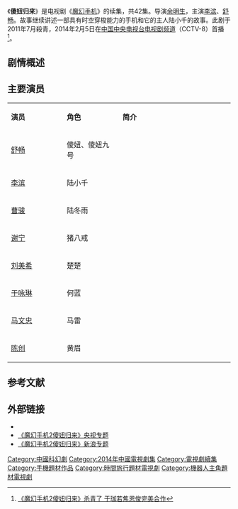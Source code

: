 {{Expand|time=2014-02-25T01:12:13+00:00}}{{Other uses|魔幻手机|other=魔幻手机第1部|subject=魔幻手机第2部}}{{电视节目信息框
| 名稱 = 傻妞归来
| 原名 = 
| 圖片 = [[file:傻妞归来.jpg|300px]]
| 圖說 = 海报
| 分類 = 科幻
| 原創者 = 张子扬
| 編劇 = [[九年|九年]]
| 導演 = [[余明生|余明生]]
| 演出 = [[李滨_(男演员)|李滨]]、[[舒畅_(演员)|舒畅]]
| 配音 = 
| 旁白 = 
| 主題曲 = 
| 片尾曲 = 
| 作曲 = 
| 國家 = {{CHN}}
| 語言 = [[普通话|普通话]]
| 季數 = 
| 集數 = 47集(原版)/42集(央視版)
| 每集列表 = 
| 製片人 = 
| 出品人 = 张子扬
| 執行製片 = 
| 制作公司 = 
| 拍攝地 = 
| 攝像 = 
| 每集長 = 45分钟
| 首播国家 = {{CHN}}
| 电视网 = [[央視八套|央視八套]]
| 頻道 = 
| 電視網 = 
| 視頻制式 = [[HDTV|HDTV]][[1080i|1080i]]
| 音頻制式 = 
| 開始 = 2014年2月5日
| 結束 = 2014年2月19日
| 先於 = 
| 後於 = [[魔幻手机|魔幻手机]]
| 相關劇集 = 
| 官方網站 = 
}}
《'''傻妞归来'''》是电视剧《[[魔幻手机|魔幻手机]]》的续集，共42集。导演[[余明生|余明生]]，主演[[李滨_(男演员)|李滨]]、[[舒畅_(演员)|舒畅]]。故事继续讲述一部具有时空穿梭能力的手机和它的主人陆小千的故事。此剧于2011年7月殺青，2014年2月5日在[[中国中央电视台电视剧频道|中国中央电视台电视剧频道]]（CCTV-8）首播<ref>[http://blog.sina.com.cn/s/blog_c151ca250101chkj.html 《魔幻手机2傻妞归来》杀青了 于珈若焦恩俊完美合作]</ref>。

== 剧情概述 ==

== 主要演员 ==
{|class="wikitable" width="50%"
|- style="background:cornflowerblue; color:white" align=center
|style="width:15%"|'''演员'''||style="width:15%"|'''角色'''||style="width:30%"|'''简介'''
|-
| [[舒畅_(演员)|舒畅]]||傻妞、傻妞九号||
|-
| [[李滨_(男演员)|李滨]]||陆小千||
|-
| [[曹骏|曹骏]]||陆冬雨||
|-
| [[谢宁_(中国演员)|谢宁]]||猪八戒||
|-
|[[刘美希_(女演员)|刘美希]]||楚楚||
|-
| [[于咏琳_(演员)|于咏琳]]||何蓝||
|-
| [[马文忠_(演员)|马文忠]]||马雷||
|-
| [[陈创_(演员)|陈创]]||黄眉||
|}

== 参考文献 ==
{{reflist}}

==外部链接==
*{{新浪微博|3972686198|《魔幻手机2傻妞归来》}}
*[https://web.archive.org/web/20161130005059/http://dianshiju.cntv.cn/special/mhsjsngl/   《魔幻手机2傻妞归来》央视专题]
*[http://ent.sina.com.cn/f/v/sngl/    《魔幻手机2傻妞归来》新浪专题]
{{中国电视小作品}}
{{央视八套电视剧}}
{{DEFAULTSORT:M魔}}
[[Category:中國科幻劇|Category:中國科幻劇]]
[[Category:2014年中國電視劇集|Category:2014年中國電視劇集]]
[[Category:電視劇續集|Category:電視劇續集]]
[[Category:手機題材作品|Category:手機題材作品]]
[[Category:時間旅行題材電視劇|Category:時間旅行題材電視劇]]
[[Category:機器人主角題材電視劇|Category:機器人主角題材電視劇]]